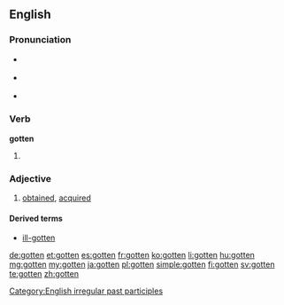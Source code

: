 ==English==

===Pronunciation===
* {{a|UK}} {{IPA|/ˈɡɒtən/}}
* {{a|US}} {{IPA|/ˈɡɑtən/}}
* {{audio|en-us-gotten.ogg|Audio (US)}}

===Verb===
'''gotten'''

# {{context|now mostly|North America|Irish|Northern British|lang=en}} {{past participle of|get|lang=en}}

===Adjective===
{{en-adj|-}}

# {{context|mostly in combination|lang=en}} [[obtained]], [[acquired]]

====Derived terms====
* [[ill-gotten]]

[[Category:English irregular past participles]]

[[de:gotten]]
[[et:gotten]]
[[es:gotten]]
[[fr:gotten]]
[[ko:gotten]]
[[li:gotten]]
[[hu:gotten]]
[[mg:gotten]]
[[my:gotten]]
[[ja:gotten]]
[[pl:gotten]]
[[simple:gotten]]
[[fi:gotten]]
[[sv:gotten]]
[[te:gotten]]
[[zh:gotten]]